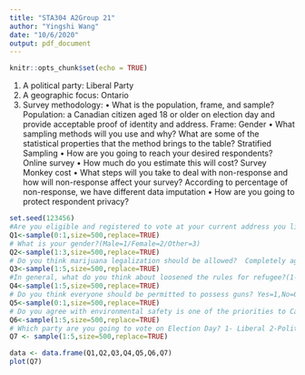 ```yaml
---
title: "STA304 A2Group 21"
author: "Yingshi Wang"
date: "10/6/2020"
output: pdf_document
---
```


```r
knitr::opts_chunk$set(echo = TRUE)
```

1. A political party: Liberal Party
2. A geographic focus: Ontario
3. Survey methodology:
  • What is the population, frame, and sample?
  Population: a Canadian citizen aged 18 or older on election day and provide acceptable proof of identity and address.
  Frame: Gender
  • What sampling methods will you use and why? What are some of the statistical properties that the method brings to the table?
  Stratified Sampling
  • How are you going to reach your desired respondents?
  Online survey
  • How much do you estimate this will cost?
  Survey Monkey cost
  • What steps will you take to deal with non-response and how will non-response affect your survey?
  According to percentage of non-response, we have different data imputation
  • How are you going to protect respondent privacy?

```r
set.seed(123456)
#Are you eligible and registered to vote at your current address you living at?(Yes=1/No=1)
Q1<-sample(0:1,size=500,replace=TRUE)
# What is your gender?(Male=1/Female=2/Other=3)
Q2<-sample(1:3,size=500,replace=TRUE)
# Do you think marijuana legalization should be allowed?  Completely agree=1, somewhat agree=2,neutrally=3,somewhat disagree=4, completely disagree=5
Q3<-sample(1:5,size=500,replace=TRUE)
#In general, what do you think about loosened the rules for refugee?(1-5)
Q4<-sample(1:5,size=500,replace=TRUE)
# Do you think everyone should be permitted to possess guns? Yes=1,No=0
Q5<-sample(0:1,size=500,replace=TRUE)
# Do you agree with environmental safety is one of the priorities to Canada? 1-5
Q6<-sample(1:5,size=500,replace=TRUE)
# Which party are you going to vote on Election Day? 1- Liberal 2-Political 3-Quec 4-Green 5-Conservative
Q7 <- sample(1:5,size=500,replace=TRUE)

data <- data.frame(Q1,Q2,Q3,Q4,Q5,Q6,Q7)
plot(Q7)
```

